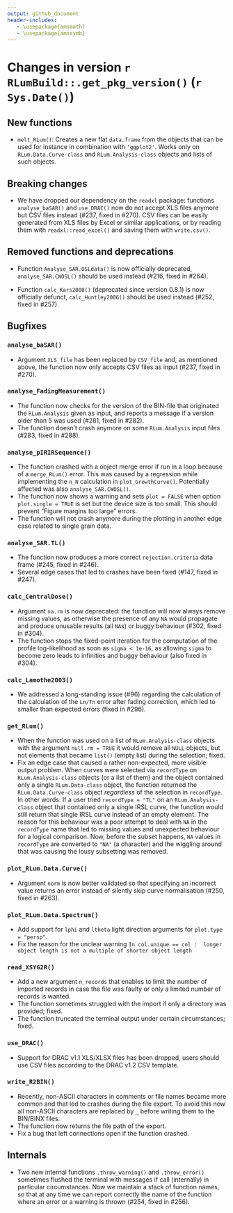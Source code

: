 ```yaml
---
output: github_document
header-includes:
   - \usepackage{amsmath}
   - \usepackage{amssymb}
---
```

<!-- NEWS.md was auto-generated by NEWS.Rmd. Please DO NOT edit by hand!-->

# Changes in version `r RLumBuild::.get_pkg_version()` (`r Sys.Date()`)

## New functions

* `melt_RLum()`: Creates a new flat `data.frame` from the objects that can be
used for instance in combination with `'ggplot2'`. Works only on `RLum.Data.Curve-class`
and `RLum.Analysis-class` objects and lists of such objects.

## Breaking changes
* We have dropped our dependency on the `readxl` package: functions
`analyse_baSAR()` and `use_DRAC()` now do not accept XLS files anymore but
CSV files instead (#237, fixed in #270). CSV files can be easily generated
from XLS files by Excel or similar applications, or by reading them with
`readxl::read_excel()` and saving them with `write.csv()`.

## Removed functions and deprecations
* Function `Analyse_SAR.OSLdata()` is now officially deprecated,
`analyse_SAR.CWOSL()` should be used instead (#216, fixed in #264).

* Function `calc_Kars2008()` (deprecated since version 0.8.1) is now officially defunct,
`calc_Huntley2006()` should be used instead (#252, fixed in #257).

## Bugfixes

### `analyse_baSAR()`
* Argument `XLS_file` has been replaced by `CSV_file` and, as mentioned
above, the function now only accepts CSV files as input (#237, fixed in #270).

### `analyse_FadingMeasurement()`
* The function now checks for the version of the BIN-file that originated the
`RLum.Analysis` given as input, and reports a message if a version older than
5 was used (#281, fixed in #282).
* The function doesn't crash anymore on some `RLum.Analysis` input files
(#283, fixed in #288).

### `analyse_pIRIRSequence()`
* The function crashed with a object merge error if run in a loop because of a `merge_RLum()` error. This
was caused by a regression while implementing the `n_N` calculation in `plot_GrowthCurve()`. Potentially
affected was also `analyse_SAR.CWOSL()`.
* The function now shows a warning and sets `plot = FALSE` when option
`plot.single = TRUE` is set but the device size is too small. This should
prevent "Figure margins too large" errors.
* The function will not crash anymore during the plotting in another edge case related to single grain data. 

### `analyse_SAR.TL()`
* The function now produces a more correct `rejection.criteria` data frame
(#245, fixed in #246).
* Several edge cases that led to crashes have been fixed (#147, fixed in #247).

### `calc_CentralDose()`
* Argument `na.rm` is now deprecated: the function will now always remove
missing values, as otherwise the presence of any `NA` would propagate and
produce unusable results (all `NA`s) or buggy behaviour (#302, fixed in #304).
* The function stops the fixed-point iteration for the computation of the
profile log-likelihood as soon as `sigma < 1e-16`, as allowing `sigma` to
become zero leads to infinities and buggy behaviour (also fixed in #304).

### `calc_Lamothe2003()`
* We addressed a long-standing issue (#96) regarding the calculation of the
calculation of the `Ln/Tn` error after fading correction, which led to smaller
than expected errors (fixed in #296).

### `get_RLum()`
* When the function was used on a list of `RLum.Analysis-class` objects with the argument `null.rm = TRUE` it would 
remove all `NULL` objects, but not elements that became `list()` (empty list) during the selection; fixed.
* Fix an edge case that caused a rather non-expected, more visible output problem. When curves were selected via
`recordType` on `RLum.Analysis-class` objects (or a list of them) and the object contained only a single `RLum.Data-class` object, 
the function returned the `RLum.Data.Curve-class` object *regardless* of the selection in `recordType`. In other words: 
If a user tried `recordType = "TL"` on an `RLum.Analysis-class` object that contained only a single IRSL curve, the
function would still return that single IRSL curve instead of an empty element. The reason for this behaviour was a poor attempt to deal with `NA` in the `recordType` name that led to missing values and unexpected behaviour for a logical comparison. Now, before the subset happens, `NA` values in `recordType` are converted to `"NA"` (a character) and the wiggling around that was causing the lousy subsetting was removed. 

### `plot_RLum.Data.Curve()`
* Argument `norm` is now better validated so that specifying an incorrect
value returns an error instead of silently skip curve normalisation (#250,
fixed in #263).

### `plot_RLum.Data.Spectrum()`
* Add support for `lphi` and `ltheta` light direction arguments for `plot.type = "persp"`. 
* Fix the reason for the unclear warning `In col.unique == col :  longer object length is not a multiple of shorter object length`

### `read_XSYG2R()`
* Add a new argument `n_records` that enables to limit the number of imported records in case the file was faulty or only a limited number of records is wanted.  
* The function sometimes struggled with the import if only a directory was provided; fixed. 
* The function truncated the terminal output under certain circumstances; fixed.

### `use_DRAC()`
* Support for DRAC v1.1 XLS/XLSX files has been dropped, users should use
CSV files according to the DRAC v1.2 CSV template.

### `write_R2BIN()`
* Recently, non-ASCII characters in comments or file names became more common and that led to crashes during the 
file export. To avoid this now all non-ASCII characters are replaced by `_` before writing them to the BIN/BINX files. 
* The function now returns the file path of the export. 
* Fix a bug that left connections open if the function crashed. 

## Internals

* Two new internal functions `.throw_warning()` and `.throw_error()` sometimes flushed the
terminal with messages if call (internally) in particular circumstances. Now we maintain a
stack of function names, so that at any time we can report correctly the name of the
function where an error or a warning is thrown (#254, fixed in #256).
